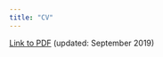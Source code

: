 ```yaml
---
title: "CV"
---
```


[Link to PDF](http://sarenseeley.github.io/Seeley_CV_092519.pdf) (updated: September 2019)